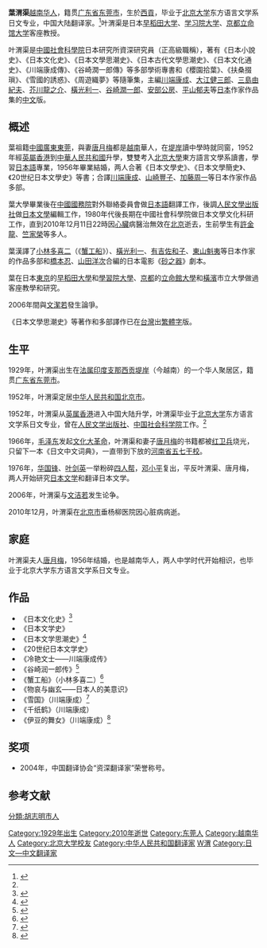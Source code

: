 {{Infobox writer <!-- see Template:Infobox writer -->
| 图像     = 
| 图像大小 = 250px
| 图像说明 = 
| 姓名     = 叶渭渠
| 原文名称 = 
| 字       = 
| 号       = 
| 笔名     = 
| 原名     = 
| 出生     = {{birth date|1929|8|6}} 
| 出生地点 = [[法属印度支那|法属印度支那]][[胡志明市|西贡]][[堤岸|堤岸]]
| 逝世     = {{death date and age|2010|12|11|1929|8|6}} 
| 逝世地点 = {{PRC}}[[北京市|北京市]]垂杨柳医院
| 居处     = 
| 职业     = [[翻译家|翻译家]]
| 国籍     = {{PRC}}
| 种族     = [[越南华人|越南华人]]
| 公民权   = 
| 语言     = [[中文|中文]]、[[日文|日文]]
| 教育程度 = [[大学|大学]]
| 母校     = [[北京大学|北京大学]]
| 创作时期 = 1955年—2005年
| 体裁     = [[小说|小说]]
| 主题     = 
| 文学运动 = 
| 代表作   = 《雪国》<br />《千纸鹤》<br />《伊豆的舞女》
| 父母     = 
| 配偶     = {{marriage|[[唐月梅|唐月梅]]|1956|2010}}（夫逝）
| 伴侣     = 
| 子女     = 
| 亲属     = 
| 受影响于 = 
| 施影响于 = 
| 奖项     = <!--  {{Awards|award= |year= |title= }} -->
| 官方网站 = <!--  {{URL|website}} -->
| 签名     =  <!--不需要加[[file:|128px]] -->
}}

'''葉渭渠'''{{BD|1929年|8月6日|2010年|12月11日|catIdx=Y}}[[越南华人|越南华人]]，籍贯[[广东省|广东省]][[东莞市|东莞市]]，生於[[胡志明市|西貢]]，毕业于[[北京大学|北京大学]]东方语言文学系日文专业，中国大陆翻译家。<ref name="fish" >{{cite web |url=http://www.chinawriter.com.cn/zxhy/member/6219.shtml |title=叶渭渠 (1929～) |accessdate=2012 |publisher=中国作家网 |work= |language=zh-hans}}</ref>叶渭渠是日本[[早稻田大学|早稻田大学]]、[[学习院大学|学习院大学]]、[[京都|京都]][[立命馆大学|立命馆大学]]客座教授。

叶渭渠是[[中國社會科學院|中國社會科學院]]日本研究所資深研究員（正高級職稱），著有《日本小說史》、《日本文化史》、《日本文學思潮史》、《日本古代文學思潮史》、《日本文化通史》、《川端康成傳》、《谷崎潤一郎傳》等多部學術專書和《櫻園拾葉》、《扶桑掇瑣》、《雪國的誘惑》、《周遊織夢》等隨筆集，主編[[川端康成|川端康成]]、[[大江健三郎|大江健三郎]]、[[三島由紀夫|三島由紀夫]]、[[芥川龍之介|芥川龍之介]]、[[橫光利一|橫光利一]]、[[谷崎潤一郎|谷崎潤一郎]]、[[安部公房|安部公房]]、[[平山郁夫|平山郁夫]]等[[日本|日本]]作家作品集的[[中文|中文]]版。

== 概述 ==
葉祖籍[[中國|中國]][[廣東|廣東]][[東莞|東莞]]，與妻[[唐月梅|唐月梅]]都是[[越南|越南]]華人，在[[堤岸|堤岸]]讀中學時就同窗，1952年經[[英屬香港|英屬香港]]到[[中華人民共和國|中華人民共和國]]升學，雙雙考入[[北京大學|北京大學]]東方語言文學系讀書，學習[[日本語|日本語]]專業，1956年畢業結婚，两人合著《日本文學史》、《日本文學簡史》、《20世纪日本文學史》等書；合譯[[川端康成|川端康成]]、[[山崎豐子|山崎豐子]]、[[加藤周一|加藤周一]]等日本作家作品多部。

葉大學畢業後在[[中國國務院|中國國務院]]對外聯絡委員會做[[日本語|日本語]]翻譯工作，後調[[人民文學出版社|人民文學出版社]]做[[日本文學|日本文學]]編輯工作，1980年代後長期在中國社會科學院做日本文學文化科研工作，直到2010年12月11日22時因[[心臟|心臟]]病醫治無效在[[北京|北京]]逝去，生前學生有[[許金龍|許金龍]]、[[竺家榮|竺家榮]]等多人。

葉漢譯了[[小林多喜二|小林多喜二]]（《[[蟹工船|蟹工船]]》）、[[橫光利一|橫光利一]]、[[有吉佐和子|有吉佐和子]]、[[東山魁夷|東山魁夷]]等日本作家的作品多部和[[橋本忍|橋本忍]]、[[山田洋次|山田洋次]]合編的日本電影《[[砂之器|砂之器]]》劇本。

葉在日本[[東京|東京]]的[[早稻田大學|早稻田大學]]和[[學習院大學|學習院大學]]、[[京都|京都]]的[[立命館大學|立命館大學]]和[[橫濱|橫濱]]市立大學做過客座教學和研究。

2006年間與[[文潔若|文潔若]]發生論爭。

《日本文學思潮史》等著作和多部譯作已在[[台灣|台灣]]出[[繁體字|繁體字]]版。

==生平==
1929年，叶渭渠出生在[[法属印度支那|法属印度支那]][[胡志明市|西贡]][[堤岸|堤岸]]（今越南）的一个华人聚居区，籍贯[[广东省|广东省]][[东莞市|东莞市]]。

1952年，叶渭渠定居[[中华人民共和国|中华人民共和国]][[北京市|北京市]]。

1952年，叶渭渠从[[英属香港|英属香港]]进入中国大陆升学，叶渭渠毕业于[[北京大学|北京大学]]东方语言文学系日文专业，曾在[[人民文学出版社|人民文学出版社]]、[[中国社会科学院|中国社会科学院]]工作。<ref name="fish" />

1966年，[[毛泽东|毛泽东]]发起[[文化大革命|文化大革命]]，叶渭渠和妻子[[唐月梅|唐月梅]]的书籍都被[[红卫兵|红卫兵]]烧光，只留下一本《日文中文词典》，一直带到下放的[[河南省|河南省]][[五七干校|五七干校]]。

1976年，[[华国锋|华国锋]]、[[叶剑英|叶剑英]]一举粉碎[[四人帮|四人帮]]，[[邓小平|邓小平]]复出，平反叶渭渠、唐月梅，两人开始研究[[日本文学|日本文学]]和翻译日本文学。

2006年，叶渭渠与[[文洁若|文洁若]]发生论争。

2010年12月，叶渭渠在[[北京市|北京市]]垂杨柳医院因心脏病病逝。

==家庭==
叶渭渠夫人[[唐月梅|唐月梅]]，1956年结婚，也是越南华人，两人中学时代开始相识，也毕业于北京大学东方语言文学系日文专业。

==作品==
*《日本文化史》<ref>{{cite book |language=zh-hans|author=叶渭渠 |title=《日本文化史》|year=2010-11-01 |publisher=北京理工大学出版社 |location=北京市 |pages= |isbn=9787564038250 }}</ref>
*《日本文学史》
*《日本文学思潮史》<ref>{{cite book |language=zh-hans|author=叶渭渠 |title=《日本文学思潮史》|year=2009-07-01 |publisher=北京大学出版社 |location=北京市 |pages= |isbn=9787301153499 }}</ref>
*《20世纪日本文学史》
*《冷艳文士——川端康成传》
*《谷崎润一郎传》<ref>{{cite book |language=zh-hans|author=叶渭渠 |title=《谷崎润一郎传》|year=2005-08-01 |publisher=新世界出版社 |location=北京市 |pages= |isbn=9787801877017 }}</ref>
*《蟹工船》（小林多喜二）<ref>{{cite book |language=zh-hans|author=小林多喜二 |title=《蟹工船》|year=2009-01-01 |publisher=译林出版社 |location=北京市 |pages= |isbn=9787544707770 }}</ref>
*《物哀与幽玄——日本人的美意识》
*《雪国》（川端康成）<ref>{{cite book |language=zh-hans|author=川端康成 |title=《雪国》|url=https://archive.org/details/xueguo0000kawa|year=2013-08-14 |publisher=南海出版公司 |location= |pages= |isbn=9787544265591 }}</ref>
*《千纸鹤》（川端康成）
*《伊豆的舞女》（川端康成）<ref>{{cite book |language=zh-hans|author=川端康成 |title=《伊豆的舞女》|year=2010-08-01 |publisher=南海出版公司 |location= |pages= |isbn=9787544248679 }}</ref>

==奖项==
*2004年，中国翻译协会“资深翻译家”荣誉称号。

==参考文献==
{{reflist}}

{{DEFAULTSORT:Ye叶}}
[[Category:1929年出生|Category:1929年出生]]
[[Category:2010年逝世|Category:2010年逝世]]
[[Category:东莞人|Category:东莞人]]
[[Category:越南华人|Category:越南华人]]
[[Category:北京大学校友|Category:北京大学校友]]
[[Category:中华人民共和国翻译家|Category:中华人民共和国翻译家]]
[[Category:葉姓|W渭]]
[[Category:日文—中文翻译家|Category:日文—中文翻译家]]
[[分類:胡志明市人|分類:胡志明市人]]